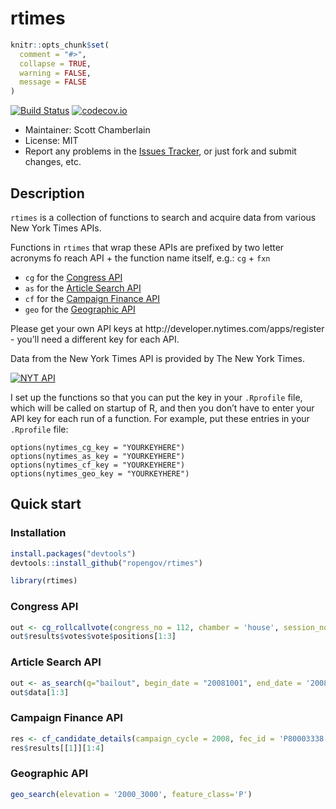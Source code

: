 rtimes
======

```r
knitr::opts_chunk$set(
  comment = "#>",
  collapse = TRUE,
  warning = FALSE,
  message = FALSE
)
```

[![Build Status](https://api.travis-ci.org/rOpenGov/rtimes.png)](https://travis-ci.org/rOpenGov/rtimes)
[![codecov.io](https://codecov.io/github/ropengov/rtimes/coverage.svg?branch=master)](https://codecov.io/github/ropengov/rtimes?branch=master)

+ Maintainer: Scott Chamberlain
+ License: MIT
+ Report any problems in the [Issues Tracker](https://github.com/ropengov/rtimes/issues), or just fork and submit changes, etc.

## Description

`rtimes` is a collection of functions to search and acquire data from various New York Times APIs.

Functions in `rtimes` that wrap these APIs are prefixed by two letter acronyms fo reach API + the function name itself, e.g.: `cg` + `fxn`

* `cg` for the [Congress API](http://developer.nytimes.com/docs/congress_api)
* `as` for the [Article Search API](http://developer.nytimes.com/docs/read/article_search_api_v2)
* `cf` for the [Campaign Finance API](http://developer.nytimes.com/docs/campaign_finance_api/)
* `geo` for the [Geographic API](http://developer.nytimes.com/docs/geographic_api)

Please get your own API keys at http://developer.nytimes.com/apps/register - you'll need a different key for each API.

Data from the New York Times API is provided by The New York Times.

<a border="0" href="http://developer.nytimes.com" ><img src="http://graphics8.nytimes.com/packages/images/developer/logos/poweredby_nytimes_200b.png" alt="NYT API" /></a>

I set up the functions so that you can put the key in your `.Rprofile` file, which will be called on startup of R, and then you don't have to enter your API key for each run of a function. For example, put these entries in your `.Rprofile` file:

```
options(nytimes_cg_key = "YOURKEYHERE")
options(nytimes_as_key = "YOURKEYHERE")
options(nytimes_cf_key = "YOURKEYHERE")
options(nytimes_geo_key = "YOURKEYHERE")
```

## Quick start

### Installation

```r
install.packages("devtools")
devtools::install_github("ropengov/rtimes")
```

```r
library(rtimes)
```

### Congress API

```r
out <- cg_rollcallvote(congress_no = 112, chamber = 'house', session_no = 1, rollcall_no = 00235)
out$results$votes$vote$positions[1:3]
```

### Article Search API

```r
out <- as_search(q="bailout", begin_date = "20081001", end_date = '20081201')
out$data[1:3]
```

### Campaign Finance API

```r
res <- cf_candidate_details(campaign_cycle = 2008, fec_id = 'P80003338')
res$results[[1]][1:4]
```

### Geographic API

```r
geo_search(elevation = '2000_3000', feature_class='P')
```
